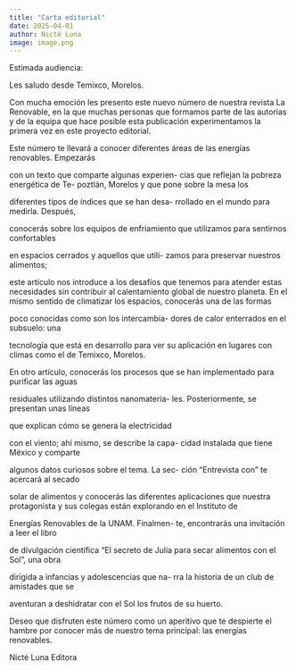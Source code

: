 ```yaml
---
title: "Carta editorial"
date: 2025-04-01
author: Nicté Luna
image: image.png
---
```


Estimada audiencia:

Les saludo desde Temixco, Morelos.

Con mucha emoción les presento este nuevo
número de nuestra revista La Renovable, en
la que muchas personas que formamos parte
de las autorías y de la equipa que hace posible
esta publicación experimentamos la primera
vez en este proyecto editorial.

Este número te llevará a conocer diferentes
áreas de las energías renovables. Empezarás

con un texto que comparte algunas experien-
cias que reflejan la pobreza energética de Te-
poztlán, Morelos y que pone sobre la mesa los

diferentes tipos de índices que se han desa-
rrollado en el mundo para medirla. Después,

conocerás sobre los equipos de enfriamiento
que utilizamos para sentirnos confortables

en espacios cerrados y aquellos que utili-
zamos para preservar nuestros alimentos;

este artículo nos introduce a los desafíos que
tenemos para atender estas necesidades sin
contribuir al calentamiento global de nuestro
planeta. En el mismo sentido de climatizar
los espacios, conocerás una de las formas

poco conocidas como son los intercambia-
dores de calor enterrados en el subsuelo: una

tecnología que está en desarrollo para ver su
aplicación en lugares con climas como el de
Temixco, Morelos.

En otro artículo, conocerás los procesos que
se han implementado para purificar las aguas

residuales utilizando distintos nanomateria-
les. Posteriormente, se presentan unas líneas

que explican cómo se genera la electricidad

con el viento; ahí mismo, se describe la capa-
cidad instalada que tiene México y comparte

algunos datos curiosos sobre el tema. La sec-
ción “Entrevista con” te acercará al secado

solar de alimentos y conocerás las diferentes
aplicaciones que nuestra protagonista y sus
colegas están explorando en el Instituto de

Energías Renovables de la UNAM. Finalmen-
te, encontrarás una invitación a leer el libro

de divulgación científica “El secreto de Julia
para secar alimentos con el Sol”, una obra

dirigida a infancias y adolescencias que na-
rra la historia de un club de amistades que se

aventuran a deshidratar con el Sol los frutos
de su huerto.

Deseo que disfruten este número como un
aperitivo que te despierte el hambre por
conocer más de nuestro tema principal: las
energías renovables.

Nicté Luna
Editora
